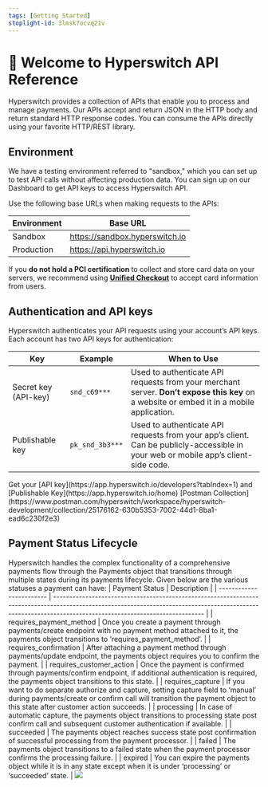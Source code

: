 ```yaml
---
tags: [Getting Started]
stoplight-id: 3lmsk7ocvq21v
---
```


# 👋 Welcome to Hyperswitch API Reference

Hyperswitch provides a collection of APIs that enable you to process and manage payments. Our APIs accept and return JSON in the HTTP body and return standard HTTP response codes. You can consume the APIs directly using your favorite HTTP/REST library.

## Environment

We have a testing environment referred to "sandbox," which you can set up to test API calls without affecting production data. You can sign up on our Dashboard to get API keys to access Hyperswitch API.

Use the following base URLs when making requests to the APIs:

| Environment | Base URL                       |
| ----------- | ------------------------------ |
| Sandbox     | https://sandbox.hyperswitch.io |
| Production  | https://api.hyperswitch.io     |

<Note> If you **do not hold a PCI certification** to collect and store card data on your servers, we recommend using [**Unified Checkout**](https://hyperswitch.io/docs/sdkIntegrations/unifiedCheckoutWeb/#unified-checkout) to accept card information from users. </Note>

## Authentication and API keys

Hyperswitch authenticates your API requests using your account’s API keys. Each account has two API keys for authentication:

| Key                  | Example         | When to Use                                                                                                                              |
| -------------------- | --------------- | ---------------------------------------------------------------------------------------------------------------------------------------- |
| Secret key (API-key) | `snd_c69***`    | Used to authenticate API requests from your merchant server. **Don’t expose this key** on a website or embed it in a mobile application. |
| Publishable key      | `pk_snd_3b3***` | Used to authenticate API requests from your app’s client. Can be publicly-accessible in your web or mobile app’s client-side code.       |

<Check>
Get your [API key](https://app.hyperswitch.io/developers?tabIndex=1) and [Publishable Key](https://app.hyperswitch.io/home)
</Check>
<Check>
[Postman Collection](https://www.postman.com/hyperswitch/workspace/hyperswitch-development/collection/25176162-630b5353-7002-44d1-8ba1-ead6c230f2e3)
</Check>

## Payment Status Lifecycle
Hyperswitch handles the complex functionality of a comprehensive payments flow through the Payments object that transitions through multiple states during its payments lifecycle. Given below are the various statuses a payment can have:
| Payment Status           | Description                                                                                                                                                                                                 |
| ------------------------ | ----------------------------------------------------------------------------------------------------------------------------------------------------------------------------------------------------------- |
| requires_payment_method  | Once you create a payment through payments/create endpoint with no payment method attached to it, the payments object transitions to ‘requires_payment_method’.                                             |
| requires_confirmation    | After attaching a payment method through payments/update endpoint, the payments object requires you to confirm the payment.                                                                                 |
| requires_customer_action | Once the payment is confirmed through payments/confirm endpoint, if additional authentication is required, the payments object transitions to this state.                                                   |
| requires_capture         | If you want to do separate authorize and capture, setting capture field to ‘manual’ during payments/create or confirm call will transition the payment object to this state after customer action succeeds. |
| processing               | In case of automatic capture, the payments object transitions to processing state post confirm call and subsequent customer authentication if available.                                                    |
| succeeded                | The payments object reaches success state post confirmation of successful processing from the payment processor.                                                                                            |
| failed                   | The payments object transitions to a failed state when the payment processor confirms the processing failure.                                                                                               |
| expired                  | You can expire the payments object while it is in any state except when it is under ‘processing’ or ‘succeeded’ state.                                                                                      |
  <img src="assets/images/image.png" />
